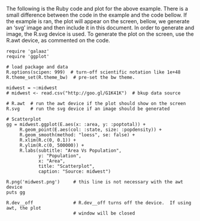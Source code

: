 The following is the Ruby code and plot for the above example.  There is a small difference between
the code in the example and the code bellow.  If the example is ran, the plot will appear on the
screen, bellow, we generate an 'svg' image and then include it in this document.  In order to
generate and image, the R.svg device is used.  To generate the plot on the screen, use the R.awt
device, as commented on the code.

```galaaz
require 'galaaz'
require 'ggplot'

# load package and data
R.options(scipen: 999)  # turn-off scientific notation like 1e+48
R.theme_set(R.theme_bw)  # pre-set the bw theme.

midwest = ~:midwest
# midwest <- read.csv("http://goo.gl/G1K41K")  # bkup data source

# R.awt  # run the awt device if the plot should show on the screen
R.svg    # run the svg device if an image should be generated

# Scatterplot
gg = midwest.ggplot(E.aes(x: :area, y: :poptotal)) + 
     R.geom_point(E.aes(col: :state, size: :popdensity)) + 
     R.geom_smooth(method: "loess", se: false) + 
     R.xlim(R.c(0, 0.1)) + 
     R.ylim(R.c(0, 500000)) + 
     R.labs(subtitle: "Area Vs Population", 
            y: "Population", 
            x: "Area", 
            title: "Scatterplot", 
            caption: "Source: midwest")

R.png('midwest.png')     # this line is not necessary with the awt device
puts gg

R.dev__off               # R.dev__off turns off the device.  If using awt, the plot
                         # window will be closed
```

